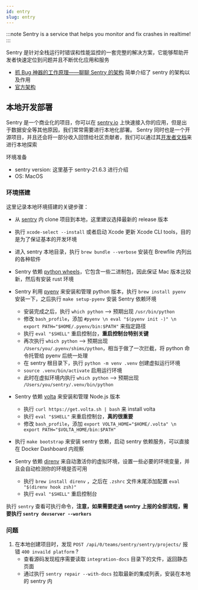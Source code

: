 ```yaml
---
id: entry
slug: entry
---
```


:::note
Sentry is a service that helps you monitor and fix crashes in realtime!
:::

Sentry 是针对全栈运行时错误和性能监控的一套完整的解决方案，它能够帮助开发者快速定位到问题并且不断优化应用和服务

- [抓 Bug 神器的工作原理——聊聊 Sentry 的架构](https://mp.weixin.qq.com/s?__biz=MzIzNzUzMDMyMg==&mid=2247484709&idx=1&sn=c92c8875c4a4bc6ec3a389bca3ce0519&chksm=e8c67898dfb1f18e1e7ecf6a024c3100b370df3b44a0cba59c67864dae19f3b3c5923aebb480&mpshare=1&scene=1&srcid=0804EkTqdYUD83GTilZi21uK&sharer_sharetime=1628050462144&sharer_shareid=7ea829c266ade297fbf226905a62adfa&version=3.1.12.70057&platform=mac#rd) 简单介绍了 sentry 的架构以及作用
- [官方架构](https://develop.sentry.dev/architecture/)

## 本地开发部署

Sentry 是一个商业化的项目，你可以在 [sentry.io](https://sentry.io/) 上快速接入你的应用，但是出于数据安全等其他原因，我们常常需要进行本地化部署。
Sentry 同时也是一个开源项目，并且还会将一部分收入回馈给社区贡献者，我们可以通过其[开发者文档](https://develop.sentry.dev/environment/)来进行本地探索

环境准备
- sentry version: 这里基于 sentry-21.6.3 进行介绍
- OS: MacOS

### 环境搭建

这里记录本地环境搭建的关键步骤：

- 从 [sentry](https://github.com/getsentry/sentry) 内 clone 项目到本地，这里建议选择最新的 release 版本
- 执行 `xcode-select --install` 或者启动 Xcode 更新 Xcode CLI tools，目的是为了保证基本的开发环境
- 进入 sentry 本地目录，执行 `brew bundle --verbose` 安装在 Brewfile 内列出的各种软件

- Sentry 依赖 [python wheels](https://pythonwheels.com/)，它包含一些二进制包，因此保证 Mac 版本比较新，然后有安装 rust 环境

- Sentry 利用 [pyenv](https://github.com/pyenv/pyenv) 来安装和管理 python 版本，执行 `brew install pyenv` 安装一下，之后执行 `make setup-pyenv` 安装 Sentry 依赖环境

  - 安装完成之后，执行 `which python` --> 预期出现 `/usr/bin/python`
  - 修改 `bash_profile`，添加 `#pyenv \n eval "$(pyenv init -)" \n export PATH="$HOME/.pyenv/bin:$PATH"` 来指定路径
  - 执行 `eval "$SHELL"` 重启控制台，**重启控制台特别关键**
  - 再次执行 `which python` --> 预期出现 `/Users/you/.pyenv/shims/python`，相当于做了一次拦截，将 python 命令托管给 pyenv 后统一处理
  - 在 sentry 根目录下，执行 `python -m venv .venv` 创建虚拟运行环境
  - `source .venv/bin/activate` 启用运行环境
  - 此时在虚拟环境内执行 `which python` --> 预期出现 `/Users/you/sentry/.venv/bin/python`

- Sentry 依赖 [volta](https://github.com/volta-cli/volta) 来安装和管理 Node.js 版本

  - 执行 `curl https://get.volta.sh | bash` 来 install volta
  - 执行 `eval "$SHELL"` 来重启控制台，**真的很重要**
  - 修改 `bash_profile`，添加 `export VOLTA_HOME="$HOME/.volta" \n export PATH="$VOLTA_HOME/bin:$PATH"`

- 执行 `make bootstrap` 来安装 sentry 依赖，启动 sentry 依赖服务，可以直接在 Docker Dashboard 内观察

- Sentry 依赖 [direnv](https://github.com/direnv/direnv) 来自动激活你的虚拟环境，设置一些必要的环境变量，并且会自动检测你的环境是否可用
  - 执行 `brew install direnv` ，之后在 `.zshrc` 文件末尾添加配置 `eval "$(direnv hook zsh)"`
  - 执行 `eval "$SHELL"` 重启控制台

执行 `sentry` 查看可执行命令，**注意，如果需要走通 sentry 上报的全部流程，需要执行 `sentry devserver --workers`**

### 问题

1. 在本地创建项目时，发现 `POST /api/0/teams/sentry/sentry/projects/` 报错 `400 invaild platform` ?
   - 查看源码发现程序需要读取 `integration-docs` 目录下的文件，返回静态页面
   - 通过执行 `sentry repair --with-docs` 拉取最新的集成列表，安装在本地的 sentry 内
